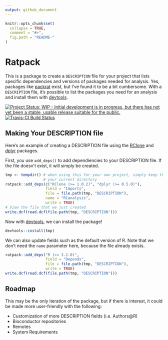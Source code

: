 ```yaml
---
output: github_document
---
```


<!-- README.md is generated from README.Rmd. Please edit that file -->

```r
knitr::opts_chunk$set(
  collapse = TRUE,
  comment = "#>",
  fig.path = "README-"
)
```

# Ratpack

This is a package to create a `DESCRIPTION` file for your project that lists
specific dependencies and versions of packages needed for analysis. Yes, 
packages like [packrat] exist, but I've found it to be a bit cumbersome. With a
`DESCRIPTION` file, it's possible to list the packages you need for an analysis
and install them with [devtools].

[![Project Status: WIP - Initial development is in progress, but there has not yet been a stable, usable release suitable for the public.](http://www.repostatus.org/badges/latest/wip.svg)](http://www.repostatus.org/#wip)
[![Travis-CI Build Status](https://travis-ci.org/zkamvar/ratpack.svg?branch=master)](https://travis-ci.org/zkamvar/ratpack)

## Making Your DESCRIPTION file

Here's an example of creating a DESCRIPTION file using the [RClone] and [dplyr] 
packages.


First, you use `add_deps()` to add dependiencies to your DESCRIPTION file. If
the file doesn't exist, it will simply be created.

```r
tmp <- tempdir() # when using this for your own project, simply keep this as
                 # your current directory
ratpack::add_deps(c("RClone (>= 1.0.2)", "dplyr (>= 0.5.0)"), 
                  field = "Imports", 
                  file = file.path(tmp, "DESCRIPTION"), 
                  name = "RCanalysis",
                  write = TRUE)
# View the file that we just created
write.dcf(read.dcf(file.path(tmp, "DESCRIPTION")))
```

Now with [devtools], we can install the package!

```r
devtools::install(tmp)
```

We can also update fields such as the default version of R. Note that we don't
need the `name` parameter here, because the file already exists.

```r
ratpack::add_deps("R (>= 3.2.0)",
                  field = "Depends",
                  file = file.path(tmp, "DESCRIPTION"),
                  write = TRUE)
write.dcf(read.dcf(file.path(tmp, "DESCRIPTION")))
```



## Roadmap

This may be the only iteration of the package, but if there is interest, it could
be made more user-friendly with the following:

- Customization of more DESCRIPTION fields (i.e. Authors@R)
- Bioconductor repositories
- Remotes
- System Requirements


[packrat]: https://cran.r-project.org/package=packrat
[devtools]: https://cran.r-project.org/package=devtools
[dplyr]: https://cran.r-project.org/package=dplyr
[RClone]: https://cran.r-project.org/package=RClone
